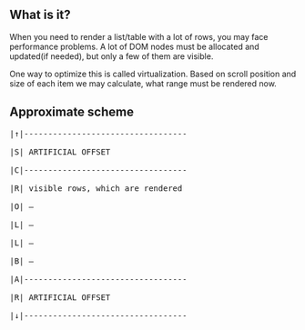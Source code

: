 
## What is it?

When you need to render a list/table with a lot of rows, you may face performance problems.
A lot of DOM nodes must be allocated and updated(if needed),
but only a few of them are visible.

One way to optimize this is called virtualization.
Based on scroll position and size of each item we may calculate,
what range must be rendered now.

## Approximate scheme

<pre>
|↑|----------------------------------<br />
|S| ARTIFICIAL OFFSET                <br />
|C|----------------------------------<br />
|R| visible rows, which are rendered <br />
|O| —<br />
|L| —<br />
|L| —<br />
|B| —<br />
|A|----------------------------------<br />
|R| ARTIFICIAL OFFSET                <br />
|↓|----------------------------------<br />
</pre>
